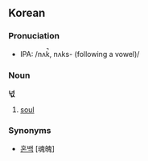 ==Korean==
===Pronuciation===
*IPA: /nʌk̚, nʌks- (following a vowel)/

===Noun===
'''넋'''

# [[soul]]

===Synonyms===
*[[혼백]] [魂魄]